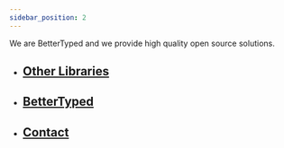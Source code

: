 ```yaml
---
sidebar_position: 2
---
```


We are BetterTyped and we provide high quality open source solutions.

- ## [Other Libraries](https://github.com/BetterTyped)
- ## [BetterTyped](https://bettertyped.com/)
- ## [Contact](https://bettertyped.com/contact)
